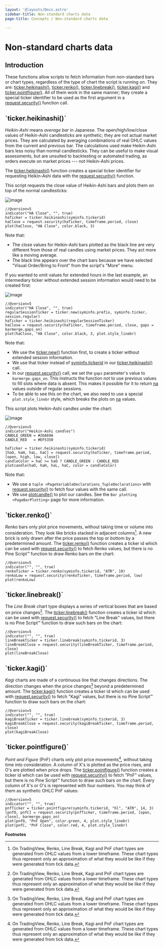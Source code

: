 ```yaml
---
layout: '@layouts/Docs.astro'
sidebar-title: Non-standard charts data
page-title: Concepts / Non-standard charts data

---
```


# Non-standard charts data 


## Introduction

These functions allow scripts to fetch information from non-standard
bars or chart types, regardless of the type of chart the script is
running on. They are:
[ticker.heikinashi()](https://www.tradingview.com/pine-script-reference/v5/#fun_ticker%7Bdot%7Dheikinashi),
[ticker.renko()](https://www.tradingview.com/pine-script-reference/v5/#fun_ticker%7Bdot%7Drenko),
[ticker.linebreak()](https://www.tradingview.com/pine-script-reference/v5/#fun_ticker%7Bdot%7Dlinebreak),
[ticker.kagi()](https://www.tradingview.com/pine-script-reference/v5/#fun_ticker%7Bdot%7Dkagi)
and
[ticker.pointfigure()](https://www.tradingview.com/pine-script-reference/v5/#fun_ticker%7Bdot%7Dpointfigure).
All of them work in the same manner; they create a special ticker
identifier to be used as the first argument in a
[request.security()](https://www.tradingview.com/pine-script-reference/v5/#fun_request%7Bdot%7Dsecurity)
function call.

## \`ticker.heikinashi()\`

*Heikin-Ashi* means *average bar* in Japanese. The open/high/low/close
values of Heikin-Ashi candlesticks are synthetic; they are not actual
market prices. They are calculated by averaging combinations of real
OHLC values from the current and previous bar. The calculations used
make Heikin-Ashi bars less noisy than normal candlesticks. They can be
useful to make visual assessments, but are unsuited to backtesting or
automated trading, as orders execute on market prices --- not
Heikin-Ashi prices.

The
[ticker.heikinashi()](https://www.tradingview.com/pine-script-reference/v5/#fun_ticker%7Bdot%7Dheikinashi)
function creates a special ticker identifier for requesting Heikin-Ashi
data with the
[request.security()](https://www.tradingview.com/pine-script-reference/v5/#fun_request%7Bdot%7Dsecurity)
function.

This script requests the close value of Heikin-Ashi bars and plots them
on top of the normal candlesticks:

![image](@assets/concepts/NonStandardCharts-TickerHeikinAshi-01.png)

``` pine
//@version=5
indicator("HA Close", "", true)
haTicker = ticker.heikinashi(syminfo.tickerid)
haClose = request.security(haTicker, timeframe.period, close)
plot(haClose, "HA Close", color.black, 3)
```

Note that:

-   The close values for Heikin-Ashi bars plotted as the black line are
    very different from those of real candles using market prices. They
    act more like a moving average.
-   The black line appears over the chart bars because we have selected
    \"Visual Order/Bring to Front\" from the script\'s \"More\" menu.

If you wanted to omit values for extended hours in the last example, an
intermediary ticker without extended session information would need to
be created first:

![image](@assets/concepts/NonStandardCharts-TickerHeikinAshi-02.png)

``` pine
//@version=5
indicator("HA Close", "", true)
regularSessionTicker = ticker.new(syminfo.prefix, syminfo.ticker, session.regular)
haTicker = ticker.heikinashi(regularSessionTicker)
haClose = request.security(haTicker, timeframe.period, close, gaps = barmerge.gaps_on)
plot(haClose, "HA Close", color.black, 3, plot.style_linebr)
```

Note that:

-   We use the
    [ticker.new()](https://www.tradingview.com/pine-script-reference/v5/#fun_ticker%7Bdot%7Dnew)
    function first, to create a ticker without extended session
    information.
-   We use that ticker instead of
    [syminfo.tickerid](https://www.tradingview.com/pine-script-reference/v5/#var_syminfo%7Bdot%7Dtickerid)
    in our
    [ticker.heikinashi()](https://www.tradingview.com/pine-script-reference/v5/#fun_ticker%7Bdot%7Dheikinashi)
    call.
-   In our
    [request.security()](https://www.tradingview.com/pine-script-reference/v5/#fun_request%7Bdot%7Dsecurity)
    call, we set the `gaps` parameter\'s value to `barmerge.gaps_on`.
    This instructs the function not to use previous values to fill slots
    where data is absent. This makes it possible for it to return
    [na](https://www.tradingview.com/pine-script-reference/v5/#var_na)
    values outside of regular sessions.
-   To be able to see this on the chart, we also need to use a special
    `plot.style_linebr` style, which breaks the plots on
    [na](https://www.tradingview.com/pine-script-reference/v5/#var_na)
    values.

This script plots Heikin-Ashi candles under the chart:

![image](@assets/concepts/NonStandardCharts-TickerHeikinAshi-03.png)

``` pine
//@version=5
indicator("Heikin-Ashi candles")
CANDLE_GREEN = #26A69A
CANDLE_RED   = #EF5350

haTicker = ticker.heikinashi(syminfo.tickerid)
[haO, haH, haL, haC] = request.security(haTicker, timeframe.period, [open, high, low, close])
candleColor = haC >= haO ? CANDLE_GREEN : CANDLE_RED
plotcandle(haO, haH, haL, haC, color = candleColor)
```

Note that:

-   We use a
    `tuple <PageVariableDeclarations_TupleDeclarations>` with
    [request.security()](https://www.tradingview.com/pine-script-reference/v5/#fun_request%7Bdot%7Dsecurity)
    to fetch four values with the same call.
-   We use
    [plotcandle()](https://www.tradingview.com/pine-script-reference/v5/#fun_plotcandle)
    to plot our candles. See the
    `Bar plotting <PageBarPlotting>` page
    for more information.

## \`ticker.renko()\`

*Renko* bars only plot price movements, without taking time or volume
into consideration. They look like bricks stacked in adjacent
columns[^1]. A new brick is only drawn after the price passes the top or
bottom by a predetermined amount. The
[ticker.renko()](https://www.tradingview.com/pine-script-reference/v5/#fun_ticker%7Bdot%7Drenko)
function creates a ticker id which can be used with
[request.security()](https://www.tradingview.com/pine-script-reference/v5/#fun_request%7Bdot%7Dsecurity)
to fetch Renko values, but there is no Pine Script™ function to draw
Renko bars on the chart:

``` pine
//@version=5
indicator("", "", true)
renkoTicker = ticker.renko(syminfo.tickerid, "ATR", 10)
renkoLow = request.security(renkoTicker, timeframe.period, low)
plot(renkoLow)
```

## \`ticker.linebreak()\`

The *Line Break* chart type displays a series of vertical boxes that are
based on price changes[^2]. The
[ticker.linebreak()](https://www.tradingview.com/pine-script-reference/v5/#fun_ticker%7Bdot%7Dlinebreak)
function creates a ticker id which can be used with
[request.security()](https://www.tradingview.com/pine-script-reference/v5/#fun_request%7Bdot%7Dsecurity)
to fetch \"Line Break\" values, but there is no Pine Script™ function to
draw such bars on the chart:

``` pine
//@version=5
indicator("", "", true)
lineBreakTicker = ticker.linebreak(syminfo.tickerid, 3)
lineBreakClose = request.security(lineBreakTicker, timeframe.period, close)
plot(lineBreakClose)
```

## \`ticker.kagi()\`

*Kagi* charts are made of a continuous line that changes directions. The
direction changes when the price changes[^3] beyond a predetermined
amount. The
[ticker.kagi()](https://www.tradingview.com/pine-script-reference/v5/#fun_ticker%7Bdot%7Dkagi)
function creates a ticker id which can be used with
[request.security()](https://www.tradingview.com/pine-script-reference/v5/#fun_request%7Bdot%7Dsecurity)
to fetch \"Kagi\" values, but there is no Pine Script™ function to draw
such bars on the chart:

``` pine
//@version=5
indicator("", "", true)
kagiBreakTicker = ticker.linebreak(syminfo.tickerid, 3)
kagiBreakClose = request.security(kagiBreakTicker, timeframe.period, close)
plot(kagiBreakClose)
```

## \`ticker.pointfigure()\`

*Point and Figure* (PnF) charts only plot price movements[^4], without
taking time into consideration. A column of X\'s is plotted as the price
rises, and O\'s are plotted when price drops. The
[ticker.pointfigure()](https://www.tradingview.com/pine-script-reference/v5/#fun_ticker%7Bdot%7Dpointfigure)
function creates a ticker id which can be used with
[request.security()](https://www.tradingview.com/pine-script-reference/v5/#fun_request%7Bdot%7Dsecurity)
to fetch \"PnF\" values, but there is no Pine Script™ function to draw
such bars on the chart. Every column of X\'s or O\'s is represented with
four numbers. You may think of them as synthetic OHLC PnF values:

``` pine
//@version=5
indicator("", "", true)
pnfTicker = ticker.pointfigure(syminfo.tickerid, "hl", "ATR", 14, 3)
[pnfO, pnfC] = request.security(pnfTicker, timeframe.period, [open, close], barmerge.gaps_on)
plot(pnfO, "PnF Open", color.green, 4, plot.style_linebr)
plot(pnfC, "PnF Close", color.red, 4, plot.style_linebr)
```

**Footnotes**



[^1]: On TradingView, Renko, Line Break, Kagi and PnF chart types are
    generated from OHLC values from a lower timeframe. These chart types
    thus represent only an approximation of what they would be like if
    they were generated from tick data.

[^2]: On TradingView, Renko, Line Break, Kagi and PnF chart types are
    generated from OHLC values from a lower timeframe. These chart types
    thus represent only an approximation of what they would be like if
    they were generated from tick data.

[^3]: On TradingView, Renko, Line Break, Kagi and PnF chart types are
    generated from OHLC values from a lower timeframe. These chart types
    thus represent only an approximation of what they would be like if
    they were generated from tick data.

[^4]: On TradingView, Renko, Line Break, Kagi and PnF chart types are
    generated from OHLC values from a lower timeframe. These chart types
    thus represent only an approximation of what they would be like if
    they were generated from tick data.
